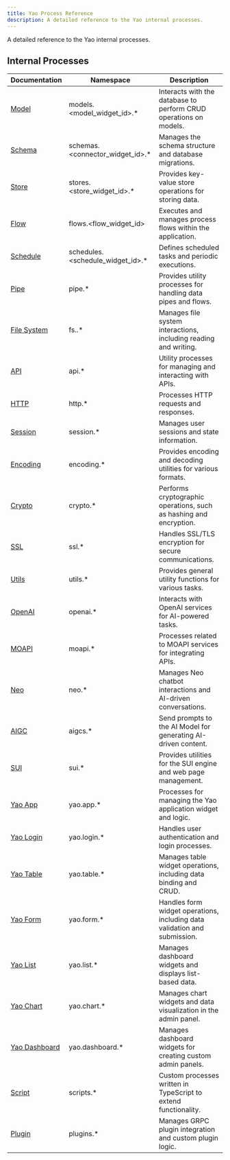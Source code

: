 ```yaml
---
title: Yao Process Reference
description: A detailed reference to the Yao internal processes.
---
```


A detailed reference to the Yao internal processes.

## Internal Processes

| Documentation                            | Namespace                         | Description                                                               |
| ---------------------------------------- | --------------------------------- | ------------------------------------------------------------------------- |
| [Model](processes/models)                | models.<model_widget_id>.\*       | Interacts with the database to perform CRUD operations on models.         |
| [Schema](processes/schemas)              | schemas.<connector_widget_id>.\*  | Manages the schema structure and database migrations.                     |
| [Store](processes/stores)                | stores.<store_widget_id>.\*       | Provides key-value store operations for storing data.                     |
| [Flow](processes/flows)                  | flows.<flow_widget_id>            | Executes and manages process flows within the application.                |
| [Schedule](processes/schedule)           | schedules.<schedule_widget_id>.\* | Defines scheduled tasks and periodic executions.                          |
| [Pipe](processes/pipe)                   | pipe.\*                           | Provides utility processes for handling data pipes and flows.             |
| [File System](processes/fs)              | fs.<namespace>.\*                 | Manages file system interactions, including reading and writing.          |
| [API](processes/api)                     | api.\*                            | Utility processes for managing and interacting with APIs.                 |
| [HTTP](processes/http)                   | http.\*                           | Processes HTTP requests and responses.                                    |
| [Session](processes/session)             | session.\*                        | Manages user sessions and state information.                              |
| [Encoding](processes/encoding)           | encoding.\*                       | Provides encoding and decoding utilities for various formats.             |
| [Crypto](processes/crypto)               | crypto.\*                         | Performs cryptographic operations, such as hashing and encryption.        |
| [SSL](processes/ssl)                     | ssl.\*                            | Handles SSL/TLS encryption for secure communications.                     |
| [Utils](processes/utils)                 | utils.\*                          | Provides general utility functions for various tasks.                     |
| [OpenAI](processes/openai)               | openai.\*                         | Interacts with OpenAI services for AI-powered tasks.                      |
| [MOAPI](processes/moapi)                 | moapi.\*                          | Processes related to MOAPI services for integrating APIs.                 |
| [Neo](processes/neo)                     | neo.\*                            | Manages Neo chatbot interactions and AI-driven conversations.             |
| [AIGC](processes/aigc)                   | aigcs.\*                          | Send prompts to the AI Model for generating AI-driven content.            |
| [SUI](processes/sui)                     | sui.\*                            | Provides utilities for the SUI engine and web page management.            |
| [Yao App](processes/yao-app)             | yao.app.\*                        | Processes for managing the Yao application widget and logic.              |
| [Yao Login](processes/yao-login)         | yao.login.\*                      | Handles user authentication and login processes.                          |
| [Yao Table](processes/yao-table)         | yao.table.\*                      | Manages table widget operations, including data binding and CRUD.         |
| [Yao Form](processes/yao-form)           | yao.form.\*                       | Handles form widget operations, including data validation and submission. |
| [Yao List](processes/yao-list)           | yao.list.\*                       | Manages dashboard widgets and displays list-based data.                   |
| [Yao Chart](processes/yao-chart)         | yao.chart.\*                      | Manages chart widgets and data visualization in the admin panel.          |
| [Yao Dashboard](processes/yao-dashboard) | yao.dashboard.\*                  | Manages dashboard widgets for creating custom admin panels.               |
| [Script](processes/scripts)              | scripts.\*                        | Custom processes written in TypeScript to extend functionality.           |
| [Plugin](processes/plugins)              | plugins.\*                        | Manages GRPC plugin integration and custom plugin logic.                  |
